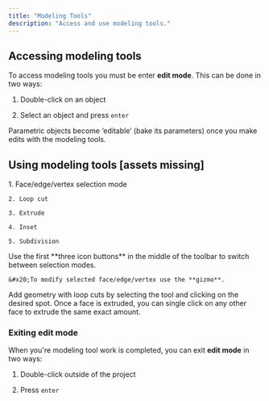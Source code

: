 ```yaml
---
title: "Modeling Tools"
description: "Access and use modeling tools."
---
```


## Accessing modeling tools

To access modeling tools you must be enter **edit mode**. This can be done in two ways:

1. Double-click on an object

2. Select an object and press `enter`

<Info>
  Parametric objects become ‘editable’ (bake its parameters) once you make edits with the modeling tools.
</Info>

## Using modeling tools \[assets missing]

<AccordionGroup>
  <Accordion title="Supported modeling tools" defaultOpen={false}>
    1. Face/edge/vertex selection mode

    2. Loop cut

    3. Extrude

    4. Inset

    5. Subdivision
  </Accordion>

  <Accordion title="Switching selection modes" defaultOpen={false}>
    Use the first **three icon buttons** in the middle of the toolbar to switch between selection modes.&#x20;

    &#x20;To modify selected face/edge/vertex use the **gizmo**.
  </Accordion>

  <Accordion title="Adding geometry with loop cuts" defaultOpen={false}>
    Add geometry with loop cuts by selecting the tool and clicking on the desired spot.
  </Accordion>

  <Accordion title="Extruding a face" defaultOpen={false}>
    Once a face is extruded, you can single click on any other face to extrude the same exact amount.
  </Accordion>

  <Accordion title="Insetting a face" defaultOpen={false}>

  </Accordion>

  <Accordion title="Adjusting the subdivision level" defaultOpen={false}>

  </Accordion>
</AccordionGroup>



### Exiting edit mode

When you're modeling tool work is completed, you can exit **edit mode** in two ways:&#x20;

1. Double-click outside of the project

2. Press `enter`